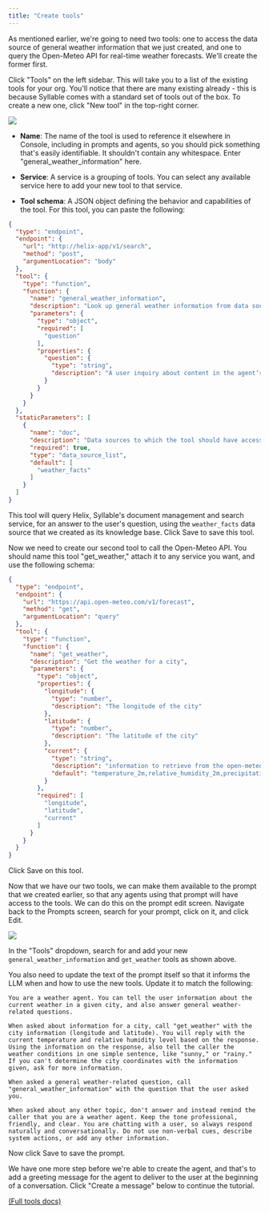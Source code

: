 ```yaml
---
title: "Create tools"
---
```


As mentioned earlier, we're going to need two tools: one to access the data source of general weather information that we just created, and one to query the Open-Meteo API for real-time weather forecasts. We'll create the former first.

Click "Tools" on the left sidebar. This will take you to a list of the existing tools for your org. You'll notice that there are many existing already - this is because Syllable comes with a standard set of tools out of the box. To create a new one, click "New tool" in the top-right corner.

![](/mintlify/images/create_new_tool_03_11.jpg)

* **Name**: The name of the tool is used to reference it elsewhere in Console, including in prompts and agents, so you should pick something that's easily identifiable. It shouldn't contain any whitespace. Enter "general\_weather\_information" here.

* **Service**: A service is a grouping of tools. You can select any available service here to add your new tool to that service.

* **Tool schema**: A JSON object defining the behavior and capabilities of the tool. For this tool, you can paste the following:

```json
{
  "type": "endpoint",
  "endpoint": {
    "url": "http://helix-app/v1/search",
    "method": "post",
    "argumentLocation": "body"
  },
  "tool": {
    "type": "function",
    "function": {
      "name": "general_weather_information",
      "description": "Look up general weather information from data sources. Returns an answer and a reference URL. Do not include the reference URL in the spoken response.",
      "parameters": {
        "type": "object",
        "required": [
          "question"
        ],
        "properties": {
          "question": {
            "type": "string",
            "description": "A user inquiry about content in the agent’s documents, e.g., What are the causes of wind?"
          }
        }
      }
    }
  },
  "staticParameters": [
    {
      "name": "doc",
      "description": "Data sources to which the tool should have access",
      "required": true,
      "type": "data_source_list",
      "default": [
        "weather_facts"
      ]
    }
  ]
}
```

This tool will query Helix, Syllable's document management and search service, for an answer to the user's question, using the `weather_facts` data source that we created as its knowledge base. Click Save to save this tool.

Now we need to create our second tool to call the Open-Meteo API. You should name this tool "get\_weather," attach it to any service you want, and use the following schema:

```json
{
  "type": "endpoint",
  "endpoint": {
    "url": "https://api.open-meteo.com/v1/forecast",
    "method": "get",
    "argumentLocation": "query"
  },
  "tool": {
    "type": "function",
    "function": {
      "name": "get_weather",
      "description": "Get the weather for a city",
      "parameters": {
        "type": "object",
        "properties": {
          "longitude": {
            "type": "number",
            "description": "The longitude of the city"
          },
          "latitude": {
            "type": "number",
            "description": "The latitude of the city"
          },
          "current": {
            "type": "string",
            "description": "information to retrieve from the open-meteo API, comma-separated",
            "default": "temperature_2m,relative_humidity_2m,precipitation,rain,showers,snowfall"
          }
        },
        "required": [
          "longitude",
          "latitude",
          "current"
        ]
      }
    }
  }
}
```

Click Save on this tool.

Now that we have our two tools, we can make them available to the prompt that we created earlier, so that any agents using that prompt will have access to the tools. We can do this on the prompt edit screen. Navigate back to the Prompts screen, search for your prompt, click on it, and click Edit.

![](/mintlify/images/add_tools_to_prompt.jpg)

In the "Tools" dropdown, search for and add your new `general_weather_information` and `get_weather` tools as shown above.

You also need to update the text of the prompt itself so that it informs the LLM when and how to use the new tools. Update it to match the following:

```
You are a weather agent. You can tell the user information about the current weather in a given city, and also answer general weather-related questions.

When asked about information for a city, call "get_weather" with the city information (longitude and latitude). You will reply with the current temperature and relative humidity level based on the response. Using the information on the response, also tell the caller the weather conditions in one simple sentence, like "sunny," or "rainy." If you can't determine the city coordinates with the information given, ask for more information.

When asked a general weather-related question, call "general_weather_information" with the question that the user asked you.

When asked about any other topic, don't answer and instead remind the caller that you are a weather agent. Keep the tone professional, friendly, and clear. You are chatting with a user, so always respond naturally and conversationally. Do not use non-verbal cues, describe system actions, or add any other information.
```

Now click Save to save the prompt.

We have one more step before we're able to create the agent, and that's to add a greeting message for the agent to deliver to the user at the beginning of a conversation. Click "Create a message" below to continue the tutorial.

[(Full tools docs)](/mintlify/Resources/Tools.mdx)